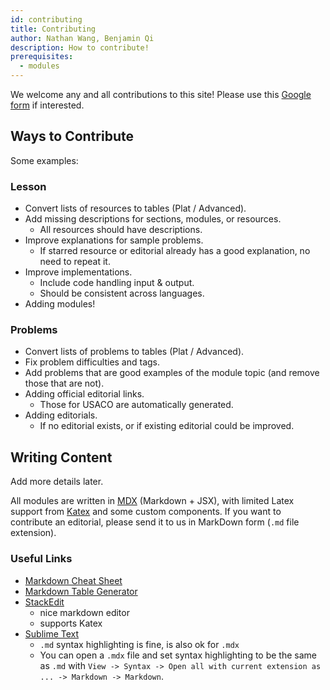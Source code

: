 ```yaml
---
id: contributing
title: Contributing
author: Nathan Wang, Benjamin Qi
description: How to contribute!
prerequisites:
  - modules
---
```


We welcome any and all contributions to this site! Please use this [Google form](https://docs.google.com/forms/d/e/1FAIpQLSew7yq-8osY-IAxHRXX0_g-C747t7778aDuz-Crz6f77AuABA/viewform?usp=sf_link) if interested.

<!-- Please use the "Contact Us" form to get started and mention **what specifically you intend to contribute**.  -->

## Ways to Contribute

Some examples:

### Lesson

- Convert lists of resources to tables (Plat / Advanced).
- Add missing descriptions for sections, modules, or resources.
  - All resources should have descriptions.
- Improve explanations for sample problems.
  - If starred resource or editorial already has a good explanation, no need to repeat it.
- Improve implementations.
  - Include code handling input & output.
  - Should be consistent across languages.
- Adding modules!

### Problems

- Convert lists of problems to tables (Plat / Advanced).
- Fix problem difficulties and tags.
- Add problems that are good examples of the module topic (and remove those that are not).
- Adding official editorial links.
  - Those for USACO are automatically generated.
- Adding editorials.
  - If no editorial exists, or if existing editorial could be improved.

<!-- - Don't link CF if it's already included in "Contest Materials." -->

## Writing Content

<IncompleteSection>

Add more details later.

</IncompleteSection>

All modules are written in [MDX](https://mdxjs.com/) (Markdown + JSX), with limited Latex support from [Katex](https://katex.org/) and some custom components. If you want to contribute an editorial, please send it to us in MarkDown form (`.md` file extension).

### Useful Links

- [Markdown Cheat Sheet](https://www.markdownguide.org/cheat-sheet/)
- [Markdown Table Generator](https://www.tablesgenerator.com/markdown_tables)
- [StackEdit](https://stackedit.io/)
  - nice markdown editor
  - supports Katex
- [Sublime Text](https://www.sublimetext.com/)
  - `.md` syntax highlighting is fine, is also ok for `.mdx`
  - You can open a `.mdx` file and set syntax highlighting to be the same as `.md` with `View -> Syntax -> Open all with current extension as ... -> Markdown -> Markdown`.
